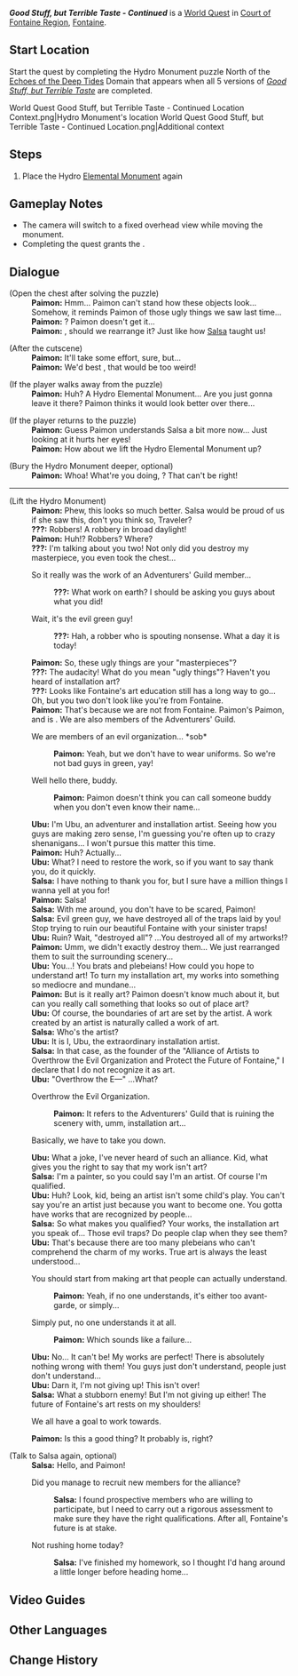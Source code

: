 {{Quest Infobox
|id            = 74023
|type          = World
|image         = 
|region        = Fontaine
|area          = Court of Fontaine Region
|subarea       = 
|startLocation = [[Court of Fontaine Region]], [[Fontaine]]
|prev          = Good Stuff, but Terrible Taste (Belleau Region)
|prev2         = Good Stuff, but Terrible Taste (Court of Fontaine Region)
|prev3         = Good Stuff, but Terrible Taste (Central Beryl Region)
|prev4         = Good Stuff, but Terrible Taste (Southeast Beryl Region)
|prev5         = Good Stuff, but Terrible Taste (West Beryl Region)
|rewards       = Adventure EXP*150;Primogem*20;Mora*25,000
|characters    = Paimon; Salsa; Traveler; Ubu
}}
'''''Good Stuff, but Terrible Taste - Continued''''' is a [[World Quest]] in [[Court of Fontaine Region]], [[Fontaine]].

==Start Location==
Start the quest by completing the Hydro Monument puzzle North of the [[Echoes of the Deep Tides]] Domain that appears when all 5 versions of ''[[Good Stuff, but Terrible Taste]]'' are completed.
<gallery>
World Quest Good Stuff, but Terrible Taste - Continued Location Context.png|Hydro Monument's location
World Quest Good Stuff, but Terrible Taste - Continued Location.png|Additional context
</gallery>

==Steps==
# Place the Hydro [[Elemental Monument]] again

==Gameplay Notes==
* The camera will switch to a fixed overhead view while moving the monument.
* Completing the quest grants the {{Achievement|Aesthetics of Ugliness}}.

==Dialogue==
{{Quest Description|The traps set by the evil person in green have yet to be taken down...}}
{{Dialogue Start}}
;(Open the chest after solving the puzzle)
:'''Paimon:''' Hmm... Paimon can't stand how these objects look... Somehow, it reminds Paimon of those ugly things we saw last time...
:'''Paimon:''' {{color|buzzword|Why is there a Hydro Monument buried underground}}? Paimon doesn't get it...
:'''Paimon:''' {{Traveler}}, should we rearrange it? Just like how [[Salsa]] taught us!

;(After the cutscene)
:'''Paimon:''' It'll take some effort, sure, but...
:'''Paimon:''' We'd best {{color|buzzword|not leave the Hydro Elemental Monument sunken in the ground}}, that would be too weird!

;(If the player walks away from the puzzle)
:'''Paimon:''' Huh? A Hydro Elemental Monument... Are you just gonna leave it there? Paimon thinks it would look better over there...

;(If the player returns to the puzzle)
:'''Paimon:''' Guess Paimon understands Salsa a bit more now... Just looking at it hurts her eyes!
:'''Paimon:''' How about we lift the Hydro Elemental Monument up?

;(Bury the Hydro Monument deeper, optional)
:'''Paimon:''' Whoa! What're you doing, {{Traveler}}? That can't be right!
----
;(Lift the Hydro Monument)
:'''Paimon:''' Phew, this looks so much better. Salsa would be proud of us if she saw this, don't you think so, Traveler?
:'''???:''' Robbers! A robbery in broad daylight!
:'''Paimon:''' Huh!? Robbers? Where?
:'''???:''' I'm talking about you two! Not only did you destroy my masterpiece, you even took the chest...
:{{DIcon}} So it really was the work of an Adventurers' Guild member...
::'''???:''' What work on earth? I should be asking you guys about what you did!
:{{DIcon}} Wait, it's the evil green guy!
::'''???:''' Hah, a robber who is spouting nonsense. What a day it is today!
:'''Paimon:''' So, these ugly things are your "masterpieces"?
:'''???:''' The audacity! What do you mean "ugly things"? Haven't you heard of installation art?
:'''???:''' Looks like Fontaine's art education still has a long way to go... Oh, but you two don't look like you're from Fontaine.
:'''Paimon:''' That's because we are not from Fontaine. Paimon's Paimon, and {{MC|m=he|f=she}} is {{Traveler}}. We are also members of the Adventurers' Guild.
:{{DIcon}} We are members of an evil organization... *sob*
::'''Paimon:''' Yeah, but we don't have to wear uniforms. So we're not bad guys in green, yay!
:{{DIcon}} Well hello there, buddy.
::'''Paimon:''' Paimon doesn't think you can call someone buddy when you don't even know their name...
:'''Ubu:''' I'm Ubu, an adventurer and installation artist. Seeing how you guys are making zero sense, I'm guessing you're often up to crazy shenanigans... I won't pursue this matter this time.
:'''Paimon:''' Huh? Actually...
:'''Ubu:''' What? I need to restore the work, so if you want to say thank you, do it quickly.
:'''Salsa:''' I have nothing to thank you for, but I sure have a million things I wanna yell at you for!
:'''Paimon:''' Salsa!
:'''Salsa:''' With me around, you don't have to be scared, Paimon!
:'''Salsa:''' Evil green guy, we have destroyed all of the traps laid by you! Stop trying to ruin our beautiful Fontaine with your sinister traps!
:'''Ubu:''' Ruin? Wait, "destroyed all"?&nbsp;...You destroyed all of my artworks!?
:'''Paimon:''' Umm, we didn't exactly destroy them... We just rearranged them to suit the surrounding scenery...
:'''Ubu:''' You...! You brats and plebeians! How could you hope to understand art! To turn my installation art, my works into something so mediocre and mundane...
:'''Paimon:''' But is it really art? Paimon doesn't know much about it, but can you really call something that looks so out of place art?
:'''Ubu:''' Of course, the boundaries of art are set by the artist. A work created by an artist is naturally called a work of art.
:'''Salsa:''' Who's the artist?
:'''Ubu:''' It is I, Ubu, the extraordinary installation artist.
:'''Salsa:''' In that case, as the founder of the "Alliance of Artists to Overthrow the Evil Organization and Protect the Future of Fontaine," I declare that I do not recognize it as art.
:'''Ubu:''' "Overthrow the E&mdash;"&nbsp;...What?
:{{DIcon}} Overthrow the Evil Organization.
::'''Paimon:''' It refers to the Adventurers' Guild that is ruining the scenery with, umm, installation art...
:{{DIcon}} Basically, we have to take you down.
:'''Ubu:''' What a joke, I've never heard of such an alliance. Kid, what gives you the right to say that my work isn't art?
:'''Salsa:''' I'm a painter, so you could say I'm an artist. Of course I'm qualified.
:'''Ubu:''' Huh? Look, kid, being an artist isn't some child's play. You can't say you're an artist just because you want to become one. You gotta have works that are recognized by people...
:'''Salsa:''' So what makes you qualified? Your works, the installation art you speak of... Those evil traps? Do people clap when they see them?
:'''Ubu:''' That's because there are too many plebeians who can't comprehend the charm of my works. True art is always the least understood...
:{{DIcon}} You should start from making art that people can actually understand.
::'''Paimon:''' Yeah, if no one understands, it's either too avant-garde, or simply...
:{{DIcon}} Simply put, no one understands it at all.
::'''Paimon:''' Which sounds like a failure...
:'''Ubu:''' No... It can't be! My works are perfect! There is absolutely nothing wrong with them! You guys just don't understand, people just don't understand...
:'''Ubu:''' Darn it, I'm not giving up! This isn't over!
:{{Black Screen|Ubu stumbles away...}}
:'''Salsa:''' What a stubborn enemy! But I'm not giving up either! The future of Fontaine's art rests on my shoulders!
:{{DIcon}} We all have a goal to work towards.
:'''Paimon:''' Is this a good thing? It probably is, right?

;(Talk to Salsa again, optional)
:'''Salsa:''' Hello, {{Traveler}} and Paimon!
:{{DIcon}} Did you manage to recruit new members for the alliance?
::'''Salsa:''' I found prospective members who are willing to participate, but I need to carry out a rigorous assessment to make sure they have the right qualifications. After all, Fontaine's future is at stake.
:{{DIcon}} Not rushing home today?
::'''Salsa:''' I've finished my homework, so I thought I'd hang around a little longer before heading home...
{{Dialogue End}}

==Video Guides==
{{EVT
|video1   = https://youtu.be/v4UYUZvjTNo?si=3EqrjR3qi4Hp-Rx6
|caption1 = Guide: Good Stuff, but Terrible Taste - Continued
|start = 503
}}

==Other Languages==
{{Other Languages
|en      = Good Stuff, but Terrible Taste &mdash; Continued
|zhs     = 好东西，坏品味・续
|zhs_rm  = Hǎo Dōngxī, Huài Pǐnwèi - Xù
|zht     = 好東西，壞品味・續
|zht_rm  = Hǎo Dōngxī, Huài Pǐnwèi - Xù
|zh_tl   = 
|ja      = 続・良いモノに悪いセンス
|ja_rm   = Zoku - Ii Mono ni Warui Sensu{{Assumed}}
|ja_tl   = 
|ko      = 물건은 좋은데 센스가 영・속편
|ko_tl   = 
|es      = Un gusto horrible: continuación
|es_tl   = Horrible Taste: Continuation
|fr      = Mais d'un goût terrible... - Suite
|fr_tl   = But of Terrible Taste... - Sequel
|ru      = Хорошие вещи в неумелых руках: Продолжение
|ru_tl   = Good Stuff in the Wrong Hands: Continuation
|th      = ของดี รสนิยมแย่ - ต่อ
|th_rm   = 
|th_tl   = 
|vi      = Đồ Tốt Sai Vị Trí - Tiếp Tục
|vi_tl   = 
|de      = Gute Ware, schlechter Geschmack (Fortsetzung)
|de_tl   = Good Stuff, Bad Taste (Continuation)
|id      = Barangnya Bagus, Seleranya Jelek: Lanjutan
|id_tl   = Good Stuff, Terrible Taste: Continuation
|pt      = Produto Bom, Gosto Terrível &mdash; Continuação
|pt_tl   = 
|tr      = Güzellik Gerçekten Göreceli Midir? - Devam
|tr_tl   = 
|it      = Cose buone, ma dal sapore orrendo &mdash; Continua
|it_tl   = 
}}

==Change History==
{{Change History|4.0}}